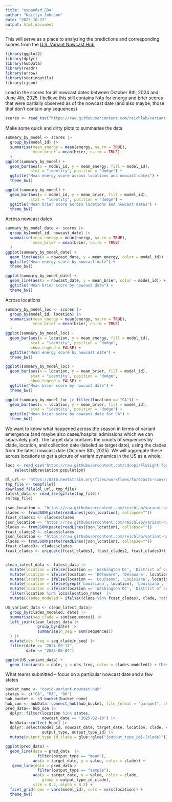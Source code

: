```yaml
---
title: "expanded_EDA"
author: "Kaitlyn Johnson"
date: "2025-10-17"
output: html_document
---
```


This will serve as a place to analyzing the predictions and corresponding scores from the [U.S. Variant Nowcast Hub](https://github.com/reichlab/variant-nowcast-hub).
```r
library(ggplot2)
library(dplyr)
library(hubData)
library(readr)
library(arrow)
library(scoringutils)
library(rjson)
```
Load in the scores for all nowcast dates between October 8th, 2024 and June 4th, 2025. 
I believe this still contains NAs for energy and brier scores that were partially observed as of the nowcast date (and also maybe, those that don't contain any sequences)
```r
scores <- read_tsv("https://raw.githubusercontent.com/reichlab/variant-nowcast-hub/refs/heads/adding-scores/auxiliary-data/scores/scores_2025-09-02.tsv")
```
Make some quick and dirty plots to summarise the data
```r
summary_by_model <- scores |> 
  group_by(model_id) |>
  summarise(mean_energy = mean(energy, na.rm = TRUE),
            mean_brier = mean(brier, na.rm = TRUE)
  )
ggplot(summary_by_model) +
  geom_bar(aes(x = model_id, y = mean_energy, fill = model_id),
           stat = "identity", position = "dodge") +
  ggtitle("Mean energy score across locations and nowcast dates") +
  theme_bw()

ggplot(summary_by_model) +
  geom_bar(aes(x = model_id, y = mean_brier, fill = model_id),
           stat = "identity", position = "dodge") +
  ggtitle("Mean brier score across locations and nowcast dates") +
  theme_bw()
```
Across nowcast dates
```r
summary_by_model_date <- scores |> 
  group_by(model_id, nowcast_date) |>
  summarise(mean_energy = mean(energy, na.rm = TRUE),
            mean_brier = mean(brier, na.rm = TRUE)
  )
ggplot(summary_by_model_date) +
  geom_line(aes(x = nowcast_date, y = mean_energy, color = model_id)) +
  ggtitle("Mean energy score by nowcast date") +
  theme_bw()

ggplot(summary_by_model_date) +
  geom_line(aes(x = nowcast_date, y = mean_brier, color = model_id)) +
  ggtitle("Mean brier score by nowcast date") +
  theme_bw()
```

Across locations
```r
summary_by_model_loc <- scores |> 
  group_by(model_id, location) |>
  summarise(mean_energy = mean(energy, na.rm = TRUE),
            mean_brier = mean(brier, na.rm = TRUE)
  )
ggplot(summary_by_model_loc) +
  geom_bar(aes(x = location, y = mean_energy, fill = model_id),
           stat = "identity", position = "dodge",
           show.legend = FALSE) +
  ggtitle("Mean energy score by nowcast date") +
  theme_bw()

ggplot(summary_by_model_loc) +
  geom_bar(aes(x = location, y = mean_brier, fill = model_id),
           stat = "identity", position = "dodge",
           show.legend = FALSE) +
  ggtitle("Mean brier score by nowcast date") +
  theme_bw()

ggplot(summary_by_model_loc |> filter(location == "CA")) +
  geom_bar(aes(x = location, y = mean_brier, fill = model_id),
           stat = "identity", position = "dodge") +
  ggtitle("Mean brier score by nowcast date for CA") +
  theme_bw()
```

We want to know what happened across the season in terms of variant emergence (and maybe also cases/hospital admissions which we can separately plot). 
The target data contains the counts of sequences by clade, location, and collection date (labeled as target date), using the clades from the latest nowcast date (October 8th, 2025). 
We will aggregate these across locations to get a picture of variant dynamics in the US as a whole.

```r
locs <- read_csv('https://raw.githubusercontent.com/cdcepi/FluSight-forecast-hub/refs/heads/main/auxiliary-data/locations.csv') |> 
    select(abbreviation:population)

dl_url <- "https://data.nextstrain.org/files/workflows/forecasts-ncov/open/nextstrain_clades/usa.tsv.gz"
tmp_file <- tempfile()
download.file(dl_url, tmp_file)
latest_data <- read_tsv(gzfile(tmp_file))
rm(tmp_file)

json_location <- "https://raw.githubusercontent.com/reichlab/variant-nowcast-hub/refs/heads/main/auxiliary-data/modeled-clades/2025-10-08.json"
clades <- fromJSON(paste(readLines(json_location), collapse=""))
fcast_clades1 <- clades$clades
json_location <- "https://raw.githubusercontent.com/reichlab/variant-nowcast-hub/refs/heads/main/auxiliary-data/modeled-clades/2024-09-11.json"
clades <- fromJSON(paste(readLines(json_location), collapse=""))
fcast_clades2 <- clades$clades
json_location <- "https://raw.githubusercontent.com/reichlab/variant-nowcast-hub/refs/heads/main/auxiliary-data/modeled-clades/2025-03-12.json"
clades <- fromJSON(paste(readLines(json_location), collapse=""))
fcast_clades3<- clades$clades
fcast_clades <- unique(c(fcast_clades1, fcast_clades2, fcast_clades3))


clean_latest_data <- latest_data |> 
  mutate(location = ifelse(location == 'Washington DC', 'District of Columbia', location)) |> 
  mutate(location = ifelse(location == 'Deleware', 'Delaware', location)) |> 
  mutate(location = ifelse(location == 'Louisana', 'Louisiana', location)) |> 
  mutate(location = ifelse(grepl('Louisiana', location), 'Louisiana', location)) |> 
  mutate(location = ifelse(location == 'Washington DC', 'District of Columbia', location)) |> 
  filter(location %in% locs$location_name)  |>
  mutate(clades_modeled = ifelse((clade %in% fcast_clades), clade, "other"))
```

```r
US_variant_data <- clean_latest_data|>
  group_by(clades_modeled, date) |>
  summarise(seq_clade = sum(sequences)) |>
  left_join(clean_latest_data |>
              group_by(date) |>
              summarise(n_seq = sum(sequences))
  ) |>
  mutate(obs_freq = seq_clade/n_seq) |>
  filter(date >= "2024-09-11", 
         date <= "2025-06-04")

ggplot(US_variant_data) +
  geom_line(aes(x = date, y = obs_freq, color = clades_modeled)) + theme_bw()
```
What teams submitted -- focus on a particular nowcast date and a few states
```r
bucket_name <- "covid-variant-nowcast-hub"
states <- c("CA", "MA", "OH")
hub_bucket <- s3_bucket(bucket_name)
hub_con <- hubData::connect_hub(hub_bucket, file_format = "parquet", skip_checks = TRUE)
pred_data<- hub_con |>
  dplyr::filter(location %in% states, 
                nowcast_date == "2025-02-19") |>
  hubData::collect_hub() |>
  dplyr::select(model_id, nowcast_date, target_date, location, clade, value, 
                output_type, output_type_id) |>
  mutate(output_type_id_clade = glue::glue("{output_type_id}-{clade}"))
```

```r
ggplot(pred_data) +
  geom_line(data = pred_data  |>
              filter(output_type == "mean"),
            aes(x = target_date, y = value, color = clade)) +
   geom_line(data = pred_data|>
              filter(output_type == "sample"),
            aes(x = target_date, y = value, color = clade,
                group = output_type_id_clade),
            size = 0.2, alpha = 0.2) +
  facet_grid(rows = vars(model_id), cols = vars(location)) +
  theme_bw() 
```

